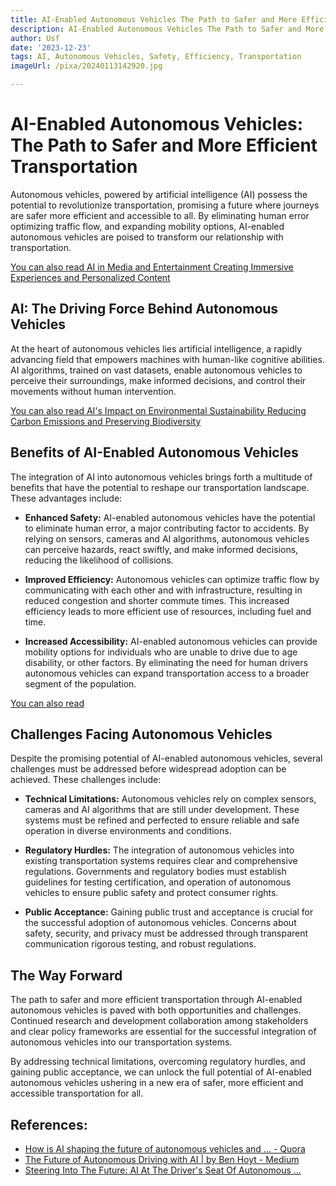 ```yaml
---
title: AI-Enabled Autonomous Vehicles The Path to Safer and More Efficient Transportation
description: AI-Enabled Autonomous Vehicles The Path to Safer and More Efficient Transportation
author: Usf
date: '2023-12-23'
tags: AI, Autonomous Vehicles, Safety, Efficiency, Transportation
imageUrl: /pixa/20240113142920.jpg

---
```

# AI-Enabled  Autonomous Vehicles: The  Path to Safer and More Efficient Transportation

Autonomous vehicles, powered by artificial intelligence (AI) possess the potential to  revolutionize  transportation, promising a future where journeys are  safer more  efficient and accessible to all. By eliminating human error  optimizing traffic flow, and expanding  mobility  options, AI-enabled autonomous vehicles are poised to transform our relationship with transportation.

[You can also read AI  in Media and Entertainment Creating Immersive Experiences and Personalized Content](AI%20in%20Media%20and%20Entertainment%20Creating%20Immersive%20Experiences%20and%20Personalized%20Content)


## AI: The Driving Force Behind Autonomous Vehicles

At the heart of autonomous vehicles lies  artificial intelligence, a rapidly advancing field  that empowers  machines with human-like cognitive abilities. AI algorithms,  trained on vast datasets, enable autonomous vehicles to perceive  their surroundings, make  informed decisions, and control their movements without human intervention.

[You can also read AI's Impact on Environmental Sustainability Reducing Carbon Emissions and Preserving Biodiversity](AI%27s%20Impact%20on%20Environmental%20Sustainability%20Reducing%20Carbon%20Emissions%20and%20Preserving%20Biodiversity)


##  Benefits of AI-Enabled Autonomous Vehicles

The integration of AI  into autonomous vehicles brings forth a multitude of benefits that have the potential to reshape our transportation landscape. These advantages include:

* **Enhanced Safety:** AI-enabled  autonomous vehicles have the potential to eliminate human error, a major contributing factor to accidents. By relying on sensors, cameras and AI algorithms, autonomous vehicles can perceive hazards, react  swiftly, and make informed decisions, reducing the likelihood of  collisions.

* **Improved Efficiency:** Autonomous vehicles can optimize traffic flow by communicating with each other and with infrastructure, resulting in reduced congestion  and  shorter commute times. This increased efficiency leads to more efficient  use of  resources, including fuel and time.

* **Increased Accessibility:** AI-enabled autonomous vehicles can provide mobility options for individuals who are  unable to drive due to age disability, or other factors. By eliminating the need for human drivers autonomous vehicles can expand transportation access  to a broader segment of  the population.

[You can also read ]()


## Challenges Facing Autonomous Vehicles

Despite the promising  potential of AI-enabled  autonomous vehicles, several challenges must be addressed before widespread adoption can be achieved. These challenges include:

* **Technical Limitations:** Autonomous vehicles rely on complex sensors, cameras and AI algorithms that are still under development. These  systems must be refined and perfected  to  ensure reliable and safe operation in  diverse environments and conditions.

* **Regulatory Hurdles:** The integration of autonomous vehicles into  existing transportation systems requires clear and comprehensive  regulations. Governments and regulatory bodies must establish guidelines for testing certification, and  operation of autonomous vehicles to ensure public  safety and protect consumer rights.

* **Public Acceptance:**  Gaining public  trust and acceptance is crucial for the successful adoption of autonomous vehicles.  Concerns about safety, security, and privacy  must be addressed through transparent  communication rigorous testing, and robust regulations.

## The Way Forward

The path to  safer and more efficient transportation through AI-enabled autonomous vehicles is paved with both opportunities and challenges. Continued research and development collaboration among stakeholders and clear policy frameworks are essential for the successful  integration of  autonomous vehicles into our transportation  systems.

By addressing technical limitations, overcoming regulatory hurdles, and gaining public acceptance, we can unlock the full potential of AI-enabled autonomous vehicles  ushering in a new era of  safer, more efficient and accessible transportation  for all.

## References:
- [How is AI shaping the future of autonomous vehicles and ... - Quora](https://www.quora.com/How-is-AI-shaping-the-future-of-autonomous-vehicles-and-transportation)
- [The Future of Autonomous Driving with AI | by Ben Hoyt - Medium](https://medium.com/@benhoyt14/the-future-of-autonomous-driving-with-ai-db3ff71fcbbd)
- [Steering Into The Future: AI At The Driver's Seat Of Autonomous ...](https://www.admind.ai/en/2023/08/02/steering-into-the-future-ai-at-the-drivers-seat-of-autonomous-vehicles/)
